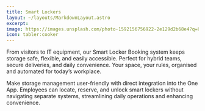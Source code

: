 ```yaml
---
title: Smart Lockers
layout: ~/layouts/MarkdownLayout.astro
excerpt: 
image: https://images.unsplash.com/photo-1592156756922-2e129d2b68e4?q=80&w=3725&auto=format&fit=crop&ixlib=rb-4.0.3&ixid=M3wxMjA3fDB8MHxwaG90by1wYWdlfHx8fGVufDB8fHx8fA%3D%3D
icon: tabler:cooker
---
```


From visitors to IT equipment, our Smart Locker Booking system keeps storage safe, flexible, and easily accessible. Perfect for hybrid teams, secure deliveries, and daily convenience. Your space, your rules, organised and automated for today’s workplace.

Make storage management user-friendly with direct integration into the One App. Employees can locate, reserve, and unlock smart lockers without navigating separate systems, streamlining daily operations and enhancing convenience.

